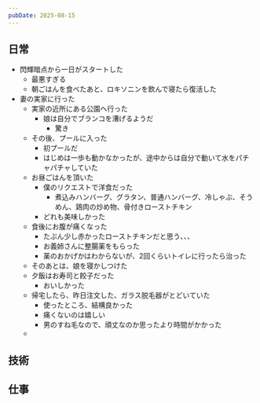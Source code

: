 ```yaml
---
pubDate: 2025-08-15
---
```



## 日常

- 閃輝暗点から一日がスタートした
	- 最悪すぎる
	- 朝ごはんを食べたあと、ロキソニンを飲んで寝たら復活した
- 妻の実家に行った
	- 実家の近所にある公園へ行った
		- 娘は自分でブランコを漕げるようだ
			- 驚き
	- その後、プールに入った
		- 初プールだ
		- はじめは一歩も動かなかったが、途中からは自分で動いて水をパチャパチャしていた
	- お昼ごはんを頂いた
		- 僕のリクエストで洋食だった
			- 煮込みハンバーグ、グラタン、普通ハンバーグ、冷しゃぶ、そうめん、鶏肉の炒め物、骨付きローストチキン
		- どれも美味しかった
	- 食後にお腹が痛くなった
		- たぶん少し赤かったローストチキンだと思う、、、
		- お義姉さんに整腸薬をもらった
		- 薬のおかげかはわからないが、2回くらいトイレに行ったら治った
	- そのあとは、娘を寝かしつけた
	- 夕飯はお寿司と餃子だった
		- おいしかった
	- 帰宅したら、昨日注文した、ガラス脱毛器がとどいていた
		- 使ったところ、結構良かった
		- 痛くないのは嬉しい
		- 男のすね毛なので、頑丈なのか思ったより時間がかかった
	- 

## 技術


## 仕事

